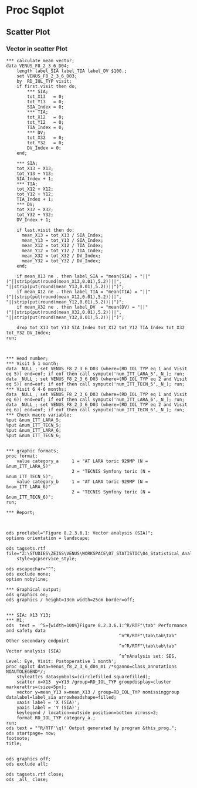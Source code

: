 # Proc Sqplot

## Scatter Plot

### Vector in scatter Plot

```
*** calculate mean vector;
data VENUS_F8_2_3_6_D04;
    length label_SIA label_TIA label_DV $100.;
    set VENUS_F8_2_3_6_D03;
	by  RD_IOL_TYP visit; 
    if first.visit then do;
	    *** SIA;
		tot_X13   = 0;
		tot_Y13   = 0;
		SIA_Index = 0;
		*** TIA;
		tot_X12   = 0;
		tot_Y12   = 0;
		TIA_Index = 0;
		*** DV;
		tot_X32   = 0;
		tot_Y32   = 0;
		DV_Index = 0;
	end;

	*** SIA;
	tot_X13 + X13;
	tot_Y13 + Y13;
	SIA_Index + 1;
	*** TIA;
	tot_X12 + X12;
	tot_Y12 + Y12;
	TIA_Index + 1;
	*** DV;
	tot_X32 + X32;
	tot_Y32 + Y32;
	DV_Index + 1;

	if last.visit then do;
	  mean_X13 = tot_X13 / SIA_Index;
	  mean_Y13 = tot_Y13 / SIA_Index;
	  mean_X12 = tot_X12 / TIA_Index;
	  mean_Y12 = tot_Y12 / TIA_Index;
	  mean_X32 = tot_X32 / DV_Index;
	  mean_Y32 = tot_Y32 / DV_Index;
	end;

	if mean_X13 ne . then label_SIA = "mean(SIA) = "||"("||strip(put(round(mean_X13,0.01),5.2))||", "||strip(put(round(mean_Y13,0.01),5.2))||")";
	if mean_X12 ne . then label_TIA = "mean(TIA) = "||"("||strip(put(round(mean_X12,0.01),5.2))||", "||strip(put(round(mean_Y12,0.01),5.2))||")";
	if mean_X32 ne . then label_DV  = "mean(DV) = "||"("||strip(put(round(mean_X32,0.01),5.2))||", "||strip(put(round(mean_Y32,0.01),5.2))||")";

	drop tot_X13 tot_Y13 SIA_Index tot_X12 tot_Y12 TIA_Index tot_X32 tot_Y32 DV_Index;
run;



*** Head number;
*** Visit 5 1 month;
data _NULL_; set VENUS_F8_2_3_6_D03 (where=(RD_IOL_TYP eq 1 and Visit eq 5)) end=eof; if eof then call symputx('num_ITT_LARA_5',_N_); run;
data _NULL_; set VENUS_F8_2_3_6_D03 (where=(RD_IOL_TYP eq 2 and Visit eq 5)) end=eof; if eof then call symputx('num_ITT_TECN_5',_N_); run;
*** Visit 6 4-6 months;
data _NULL_; set VENUS_F8_2_3_6_D03 (where=(RD_IOL_TYP eq 1 and Visit eq 6)) end=eof; if eof then call symputx('num_ITT_LARA_6',_N_); run;
data _NULL_; set VENUS_F8_2_3_6_D03 (where=(RD_IOL_TYP eq 2 and Visit eq 6)) end=eof; if eof then call symputx('num_ITT_TECN_6',_N_); run;
*** Check macro variable;
%put &num_ITT_LARA_5;
%put &num_ITT_TECN_5;
%put &num_ITT_LARA_6;
%put &num_ITT_TECN_6;


*** graphic formats;
proc format;
	value category_a     1 = "AT LARA toric 929MP (N = &num_ITT_LARA_5)"
					     2 = "TECNIS Symfony toric (N = &num_ITT_TECN_5)";
	value category_b     1 = "AT LARA toric 929MP (N = &num_ITT_LARA_6)"
				         2 = "TECNIS Symfony toric (N = &num_ITT_TECN_6)";
run;

*** Report;



ods proclabel="Figure 8.2.3.6.1: Vector analysis (SIA)";
options orientation = landscape;

ods tagsets.rtf file="Z:\STUDIES\ZEISS\VENUS\WORKSPACE\07_STATISTIC\04_Statistical_Analysis\01_Final\02_Output\02_Figures\VENUS_F8_2_3_6_1_VectorSIA_fin_D01_0_0.rtf"
	style=gcpservice_style;
     
ods escapechar="^";	
ods exclude none;
option nobyline;

*** Graphical output;
ods graphics on;
ods graphics / height=13cm width=25cm border=off;
 
 
*** SIA: X13 Y13;
*** M1;
ods  text = '^S={width=100%}Figure 8.2.3.6.1:^R/RTF"\tab" Performance and safety data
                                           ^n^R/RTF"\tab\tab\tab" Other secondary endpoint
                                           ^n^R/RTF"\tab\tab\tab" Vector analysis (SIA)
										   ^n^nAnalysis set: SES, Level: Eye, Visit: Postoperative 1 month';
proc sgplot data=Venus_f8_2_3_6_d04_m1 /*sganno=class_annotations NOAUTOLEGEND*/;
    styleattrs datasymbols=(circlefilled squarefilled); 
	scatter x=X13  y=Y13 /group=RD_IOL_TYP groupdisplay=cluster markerattrs=(size=5px);
	vector y=mean_Y13 x=mean_X13 / group=RD_IOL_TYP nomissinggroup datalabel=label_sia arrowheadshape=filled;
    xaxis label = 'X (SIA)';
	yaxis label = 'Y (SIA)';
    keylegend / location=outside position=bottom across=2;
	format RD_IOL_TYP category_a.;
run;
ods text = "^R/RTF'\ql' Output generated by program &this_prog.";
ods startpage= now; 
footnote; 
title;


ods graphics off;
ods exclude all;

ods tagsets.rtf close;
ods _all_ close;
```


